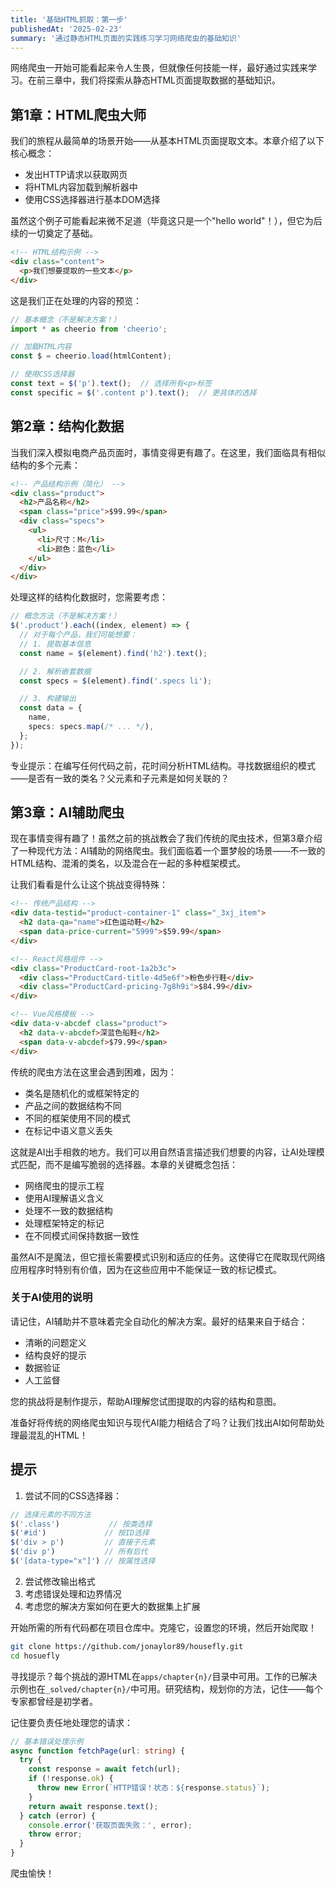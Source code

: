 ```yaml
---
title: '基础HTML抓取：第一步'
publishedAt: '2025-02-23'
summary: '通过静态HTML页面的实践练习学习网络爬虫的基础知识'
---
```


网络爬虫一开始可能看起来令人生畏，但就像任何技能一样，最好通过实践来学习。在前三章中，我们将探索从静态HTML页面提取数据的基础知识。

## 第1章：HTML爬虫大师

我们的旅程从最简单的场景开始——从基本HTML页面提取文本。本章介绍了以下核心概念：

- 发出HTTP请求以获取网页
- 将HTML内容加载到解析器中
- 使用CSS选择器进行基本DOM选择

虽然这个例子可能看起来微不足道（毕竟这只是一个"hello world"！），但它为后续的一切奠定了基础。

```html
<!-- HTML结构示例 -->
<div class="content">
  <p>我们想要提取的一些文本</p>
</div>
```

这是我们正在处理的内容的预览：

```typescript
// 基本概念（不是解决方案！）
import * as cheerio from 'cheerio';

// 加载HTML内容
const $ = cheerio.load(htmlContent);

// 使用CSS选择器
const text = $('p').text();  // 选择所有<p>标签
const specific = $('.content p').text();  // 更具体的选择
```

## 第2章：结构化数据

当我们深入模拟电商产品页面时，事情变得更有趣了。在这里，我们面临具有相似结构的多个元素：

```html
<!-- 产品结构示例（简化） -->
<div class="product">
  <h2>产品名称</h2>
  <span class="price">$99.99</span>
  <div class="specs">
    <ul>
      <li>尺寸：M</li>
      <li>颜色：蓝色</li>
    </ul>
  </div>
</div>
```

处理这样的结构化数据时，您需要考虑：

```typescript
// 概念方法（不是解决方案！）
$('.product').each((index, element) => {
  // 对于每个产品，我们可能想要：
  // 1. 提取基本信息
  const name = $(element).find('h2').text();

  // 2. 解析嵌套数据
  const specs = $(element).find('.specs li');

  // 3. 构建输出
  const data = {
    name,
    specs: specs.map(/* ... */),
  };
});
```

专业提示：在编写任何代码之前，花时间分析HTML结构。寻找数据组织的模式——是否有一致的类名？父元素和子元素是如何关联的？

## 第3章：AI辅助爬虫

现在事情变得有趣了！虽然之前的挑战教会了我们传统的爬虫技术，但第3章介绍了一种现代方法：AI辅助的网络爬虫。我们面临着一个噩梦般的场景——不一致的HTML结构、混淆的类名，以及混合在一起的多种框架模式。

让我们看看是什么让这个挑战变得特殊：

```html
<!-- 传统产品结构 -->
<div data-testid="product-container-1" class="_3xj_item">
  <h2 data-qa="name">红色运动鞋</h2>
  <span data-price-current="5999">$59.99</span>
</div>

<!-- React风格组件 -->
<div class="ProductCard-root-1a2b3c">
  <div class="ProductCard-title-4d5e6f">粉色步行鞋</div>
  <div class="ProductCard-pricing-7g8h9i">$84.99</div>
</div>

<!-- Vue风格模板 -->
<div data-v-abcdef class="product">
  <h2 data-v-abcdef>深蓝色船鞋</h2>
  <span data-v-abcdef>$79.99</span>
</div>
```

传统的爬虫方法在这里会遇到困难，因为：
- 类名是随机化的或框架特定的
- 产品之间的数据结构不同
- 不同的框架使用不同的模式
- 在标记中语义意义丢失

这就是AI出手相救的地方。我们可以用自然语言描述我们想要的内容，让AI处理模式匹配，而不是编写脆弱的选择器。本章的关键概念包括：

- 网络爬虫的提示工程
- 使用AI理解语义含义
- 处理不一致的数据结构
- 处理框架特定的标记
- 在不同模式间保持数据一致性

虽然AI不是魔法，但它擅长需要模式识别和适应的任务。这使得它在爬取现代网络应用程序时特别有价值，因为在这些应用中不能保证一致的标记模式。

### 关于AI使用的说明

请记住，AI辅助并不意味着完全自动化的解决方案。最好的结果来自于结合：
- 清晰的问题定义
- 结构良好的提示
- 数据验证
- 人工监督

您的挑战将是制作提示，帮助AI理解您试图提取的内容的结构和意图。

准备好将传统的网络爬虫知识与现代AI能力相结合了吗？让我们找出AI如何帮助处理最混乱的HTML！

## 提示

1. 尝试不同的CSS选择器：
```typescript
// 选择元素的不同方法
$('.class')           // 按类选择
$('#id')             // 按ID选择
$('div > p')         // 直接子元素
$('div p')           // 所有后代
$('[data-type="x"]') // 按属性选择
```

2. 尝试修改输出格式
3. 考虑错误处理和边界情况
4. 考虑您的解决方案如何在更大的数据集上扩展

开始所需的所有代码都在项目仓库中。克隆它，设置您的环境，然后开始爬取！

```sh
git clone https://github.com/jonaylor89/housefly.git
cd hosuefly
```

寻找提示？每个挑战的源HTML在`apps/chapter{n}/`目录中可用。工作的已解决示例也在`_solved/chapter{n}/`中可用。研究结构，规划你的方法，记住——每个专家都曾经是初学者。

记住要负责任地处理您的请求：
```typescript
// 基本错误处理示例
async function fetchPage(url: string) {
  try {
    const response = await fetch(url);
    if (!response.ok) {
      throw new Error(`HTTP错误！状态：${response.status}`);
    }
    return await response.text();
  } catch (error) {
    console.error('获取页面失败：', error);
    throw error;
  }
}
```

爬虫愉快！